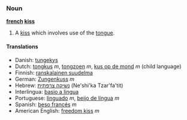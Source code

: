 ===Noun===
'''[[french]] [[kiss]]'''

# A [[kiss]] which involves use of the [[tongue]].


====Translations====
*Danish: [[tungekys]]
*Dutch: [[tongkus]] ''m'', [[tongzoen]] ''m'', [[kus op de mond]] ''m'' (child language)
*Finnish: [[ranskalainen suudelma]]
*German: [[Zungenkuss]] ''m''
*Hebrew: [[נשיקה צרפתית]] (Ne'shi'ka Tzar'fa'tit)
*Interlingua: [[basio a lingua]]
*Portuguese: [[linguado]] ''m'', [[beijo de língua]] ''m''
*Spanish: [[beso francés]] ''m''
*American English: [[freedom kiss]] ''m''